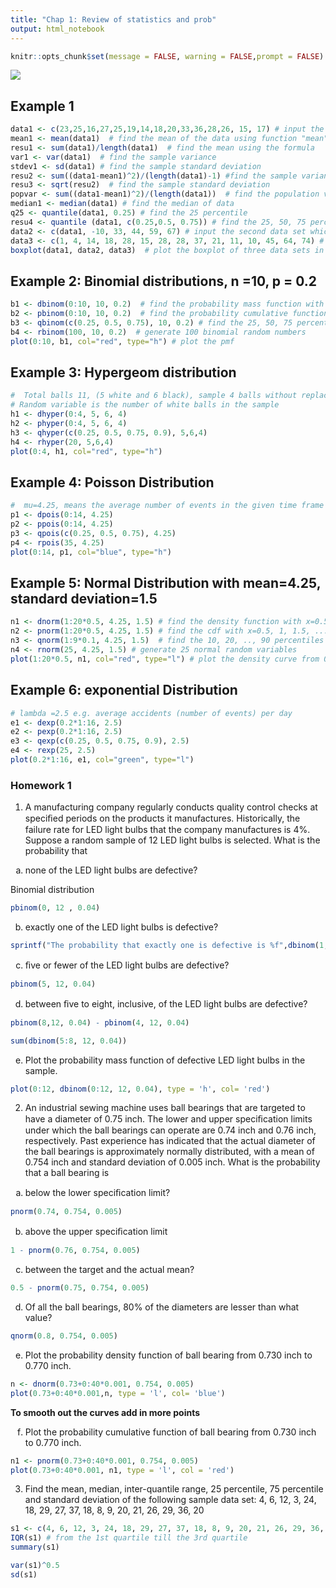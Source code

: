 ```yaml
---
title: "Chap 1: Review of statistics and prob"
output: html_notebook
---
```




```r
knitr::opts_chunk$set(message = FALSE, warning = FALSE,prompt = FALSE)

```

![](p4.png)

## Example 1
```r
data1 <- c(23,25,16,27,25,19,14,18,20,33,36,28,26, 15, 17) # input the data set and call it "data1"
mean1 <- mean(data1)  # find the mean of the data using function "mean"
resu1 <- sum(data1)/length(data1)  # find the mean using the formula
var1 <- var(data1)  # find the sample variance
stdev1 <- sd(data1) # find the sample standard deviation
resu2 <- sum((data1-mean1)^2)/(length(data1)-1) #find the sample variance using formula
resu3 <- sqrt(resu2)  # find the sample standard deviation
popvar <- sum((data1-mean1)^2)/(length(data1))  # find the population variance if the data set is population
median1 <- median(data1) # find the median of data
q25 <- quantile(data1, 0.25) # find the 25 percentile
resu4 <- quantile (data1, c(0.25,0.5, 0.75)) # find the 25, 50, 75 percentiles at the same time
data2 <- c(data1, -10, 33, 44, 59, 67) # input the second data set which includes the first data set plus 5 obs
data3 <- c(1, 4, 14, 18, 28, 15, 28, 28, 37, 21, 11, 10, 45, 64, 74) #  input the third data set
boxplot(data1, data2, data3)  # plot the boxplot of three data sets in one graph

```



## Example 2: Binomial distributions, n =10, p = 0.2

```r
b1 <- dbinom(0:10, 10, 0.2)  # find the probability mass function with x=0,1,...10
b2 <- pbinom(0:10, 10, 0.2)  # find the probability cumulative function
b3 <- qbinom(c(0.25, 0.5, 0.75), 10, 0.2) # find the 25, 50, 75 percentiles
b4 <- rbinom(100, 10, 0.2)  # generate 100 binomial random numbers
plot(0:10, b1, col="red", type="h") # plot the pmf

```




## Example 3: Hypergeom distribution

```r
#  Total balls 11, (5 white and 6 black), sample 4 balls without replacement 
# Random variable is the number of white balls in the sample
h1 <- dhyper(0:4, 5, 6, 4)  
h2 <- phyper(0:4, 5, 6, 4)
h3 <- qhyper(c(0.25, 0.5, 0.75, 0.9), 5,6,4)
h4 <- rhyper(20, 5,6,4)
plot(0:4, h1, col="red", type="h")

```




## Example 4: Poisson Distribution

```r
#  mu=4.25, means the average number of events in the given time frame
p1 <- dpois(0:14, 4.25)
p2 <- ppois(0:14, 4.25)
p3 <- qpois(c(0.25, 0.5, 0.75), 4.25)
p4 <- rpois(35, 4.25)
plot(0:14, p1, col="blue", type="h")
```

## Example 5: Normal Distribution with mean=4.25, standard deviation=1.5
```r
n1 <- dnorm(1:20*0.5, 4.25, 1.5) # find the density function with x=0.5, 1, 1.5...., 10
n2 <- pnorm(1:20*0.5, 4.25, 1.5) # find the cdf with x=0.5, 1, 1.5, ....., 10
n3 <- qnorm(1:9*0.1, 4.25, 1.5)  # find the 10, 20, .., 90 percentiles of normal
n4 <- rnorm(25, 4.25, 1.5) # generate 25 normal random variables
plot(1:20*0.5, n1, col="red", type="l") # plot the density curve from 0.5 to 10 

```



## Example 6: exponential Distribution

```r
# lambda =2.5 e.g. average accidents (number of events) per day
e1 <- dexp(0.2*1:16, 2.5)
e2 <- pexp(0.2*1:16, 2.5)
e3 <- qexp(c(0.25, 0.5, 0.75, 0.9), 2.5)
e4 <- rexp(25, 2.5)
plot(0.2*1:16, e1, col="green", type="l")

```


### Homework 1


1. A manufacturing company regularly conducts quality control checks at speciﬁed periods on the products it manufactures. Historically, the failure rate for LED light bulbs that the company manufactures is 4%. Suppose a random sample of 12 LED light bulbs is selected. What is the probability that

(a) none of the LED light bulbs are defective?

Binomial distribution

```r
pbinom(0, 12 , 0.04)
```

(b) exactly one of the LED light bulbs is defective? 


```r
sprintf("The probability that exactly one is defective is %f",dbinom(1, 12, 0.04))
```

(c) ﬁve or fewer of the LED light bulbs are defective?

```r
pbinom(5, 12, 0.04)
```

(d) between ﬁve to eight, inclusive, of the LED light bulbs are defective? 

```r
pbinom(8,12, 0.04) - pbinom(4, 12, 0.04)

sum(dbinom(5:8, 12, 0.04))
```

(e) Plot the probability mass function of defective LED light bulbs in the sample.


```r
plot(0:12, dbinom(0:12, 12, 0.04), type = 'h', col= 'red')
```



2. An industrial sewing machine uses ball bearings that are targeted to have a diameter of 0.75 inch. The lower and upper speciﬁcation limits under which the ball bearings can operate are 0.74 inch and 0.76 inch, respectively. Past experience has indicated that the actual diameter of the ball bearings is approximately normally distributed, with a mean of 0.754 inch and standard deviation of 0.005 inch. What is the probability that a ball bearing is


(a) below the lower speciﬁcation limit?
```r
pnorm(0.74, 0.754, 0.005)
```

(b) above the upper speciﬁcation limit
```r
1 - pnorm(0.76, 0.754, 0.005)
```

(c) between the target and the actual mean?
```r
0.5 - pnorm(0.75, 0.754, 0.005)
```

(d) Of all the ball bearings, 80% of the diameters are lesser than what value? 
```r
qnorm(0.8, 0.754, 0.005)
```
(e) Plot the probability density function of ball bearing from 0.730 inch to 0.770 inch. 
```r
n <- dnorm(0.73+0:40*0.001, 0.754, 0.005)
plot(0.73+0:40*0.001,n, type = 'l', col= 'blue')
```


**To smooth out the curves add in more points**


(f) Plot the probability cumulative function of ball bearing from 0.730 inch to 0.770 inch.
```r
n1 <- pnorm(0.73+0:40*0.001, 0.754, 0.005)
plot(0.73+0:40*0.001, n1, type = 'l', col = 'red')
```


3. Find the mean, median, inter-quantile range, 25 percentile, 75 percentile and standard deviation of the following sample data set: 4, 6, 12, 3, 24, 18, 29, 27, 37, 18, 8, 9, 20, 21, 26, 29, 36, 20


```r
s1 <- c(4, 6, 12, 3, 24, 18, 29, 27, 37, 18, 8, 9, 20, 21, 26, 29, 36, 20)
IQR(s1) # from the 1st quartile till the 3rd quartile
summary(s1)

var(s1)^0.5
sd(s1)
```






